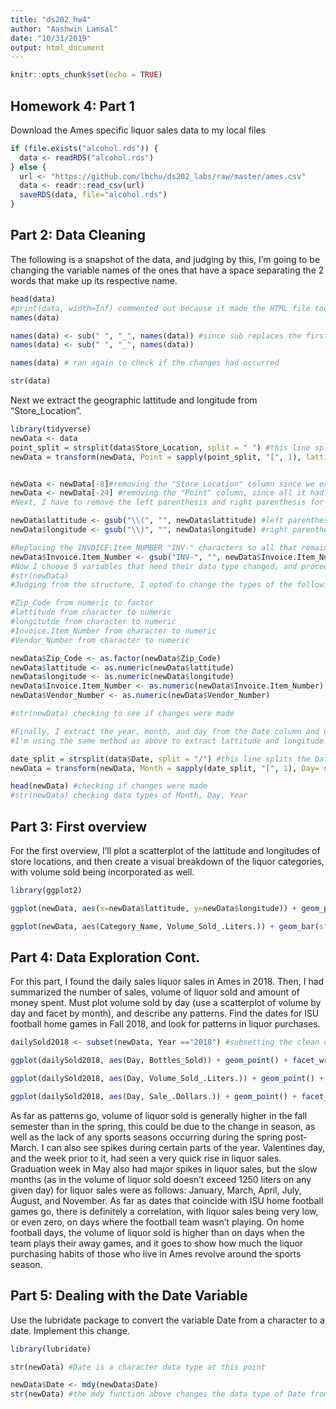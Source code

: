 ```yaml
---
title: "ds202_hw4"
author: "Aashwin Lamsal"
date: "10/31/2019"
output: html_document
---
```


```r
knitr::opts_chunk$set(echo = TRUE)
```

## Homework 4: Part 1
Download the Ames specific liquor sales data to my local files

```r
if (file.exists("alcohol.rds")) {
  data <- readRDS("alcohol.rds")
} else {
  url <- "https://github.com/lbchu/ds202_labs/raw/master/ames.csv"
  data <- readr::read_csv(url)
  saveRDS(data, file="alcohol.rds")
} 
```

## Part 2: Data Cleaning

The following is a snapshot of the data, and judging by this, I'm going to be changing the variable names of the ones that have a space separating the 2 words that make up its respective name.

```r
head(data)
#print(data, width=Inf) commented out because it made the HTML file too lengthy #many of the columns have spaces between their respective column names, so using the substitute function, I'm going to replace the spaces with underscores
names(data)

names(data) <- sub(" ", "_", names(data)) #since sub replaces the first instance of the space, I ran it twice so that it can catch all the spaces, especially in the longer variable names
names(data) <- sub(" ", "_", names(data))

names(data) # ran again to check if the changes had occurred

str(data)
```

Next we extract the geographic lattitude and longitude from "Store_Location".

```r
library(tidyverse)
newData <- data
point_split = strsplit(data$Store_Location, split = " ") #this line splits the Store Location at each instance of a space
newData = transform(newData, Point = sapply(point_split, "[", 1), lattitude= sapply(point_split, "[", 2), longitude = sapply(point_split, "[", 3))


newData <- newData[-8]#removing the "Store_Location" column since we extracted the latt. and long. already.
newData <- newData[-24] #removing the "Point" column, since all it had as its entries were the word "POINT"
#Next, I have to remove the left parenthesis and right parenthesis for lattitude and longitude respectively.

newData$lattitude <- gsub("\\(", "", newData$lattitude) #left parenthesis removed
newData$longitude <- gsub("\\)", "", newData$longitude) #right parenthesis removed

#Replacing the INVOICE.Item_NUMBER "INV-" characters so all that remains is just the numbers, for type transformation later
newData$Invoice.Item_Number <- gsub("INV-", "", newData$Invoice.Item_Number)
#Now I choose 5 variables that need their data type changed, and proceed to change them.
#str(newData)
#Judging from the structure, I opted to change the types of the following:

#Zip_Code from numeric to factor
#lattitude from character to numeric
#longitutde from character to numeric
#Invoice.Item_Number from character to numeric
#Vendor_Number from character to numeric

newData$Zip_Code <- as.factor(newData$Zip_Code)
newData$lattitude <- as.numeric(newData$lattitude)
newData$longitude <- as.numeric(newData$longitude)
newData$Invoice.Item_Number <- as.numeric(newData$Invoice.Item_Number)
newData$Vendor_Number <- as.numeric(newData$Vendor_Number)

#str(newData) checking to see if changes were made

#Finally, I extract the year, month, and day from the Date column and drop it once the new columns are made
#I'm using the same method as above to extract lattitude and longitude from Store_Location

date_split = strsplit(data$Date, split = "/") #this line splits the Date at every instance of a forward slash
newData = transform(newData, Month = sapply(date_split, "[", 1), Day= sapply(date_split, "[", 2), Year = sapply(date_split, "[", 3))

head(newData) #checking if changes were made
#str(newData) checking data types of Month, Day, Year
```
## Part 3: First overview
For the first overview, I'll plot a scatterplot of the lattitude and longitudes of store locations, and then create a visual breakdown of the liquor categories, with volume sold being incorporated as well.
```r
library(ggplot2)

ggplot(newData, aes(x=newData$lattitude, y=newData$longitude)) + geom_point() + labs(x = "Lattitude", y= "Longitude", title = "Spread of Liquor Store Locations by Lattitude and Longitude") #initial scatterplot of long. and latt. of the store locations

ggplot(newData, aes(Category_Name, Volume_Sold_.Liters.)) + geom_bar(stat = "identity") + theme(axis.text.x = element_text(angle =90, hjust =1, size = 4)) + labs(title = "Volume of Liquor Sold by Category of Liquor", x = "Category of Liquor", y = "Volume Sold (liters)") #This was the only way I could manage to show the relationship between the category of liquor and the volume sold from each category, if you could comment the solution for this ggplot I would really appreciate it!
```

## Part 4: Data Exploration Cont.
For this part, I found the daily sales liquor sales in Ames in 2018. Then, I had summarized the number of sales, volume of liquor sold and amount of money spent. Must plot volume sold by day (use a scatterplot of volume by day and facet by month), and describe any patterns. Find the dates for ISU football home games in Fall 2018, and look for patterns in liquor purchases.

```r
dailySold2018 <- subset(newData, Year =="2018") #subsetting the clean data by year for 2018 sales.

ggplot(dailySold2018, aes(Day, Bottles_Sold)) + geom_point() + facet_wrap(~Month) + labs(title = "Bottles Sold per Day, during Each Month", x = "Day of the Month", y = "Number of Bottles Sold") + theme(axis.text.x = element_text(angle =90, hjust =1, size = 4)) #Total bottles sold per day for each month of 2018

ggplot(dailySold2018, aes(Day, Volume_Sold_.Liters.)) + geom_point() + facet_wrap(~Month) + labs(title = "Volume of Liquor in Liters Sold per Day, during Each Month", x = "Day of the Month", y = "Volume of Liquor (liters)") + theme(axis.text.x = element_text(angle =90, hjust =1, size = 4)) #Total volume of liquor (in liters) sold per day for each month of 2018

ggplot(dailySold2018, aes(Day, Sale_.Dollars.)) + geom_point() + facet_wrap(~Month) + labs(title = "Total Sales in Dollars per Day, during Each Month", x = "Day of the Month", y = "Dollars") + theme(axis.text.x = element_text(angle =90, hjust =1, size = 4)) #Total dollars in sales per day for each month of 2018

```
As far as patterns go, volume of liquor sold is generally higher in the fall semester than in the spring, this could be due to the change in season, as well as the lack of any sports seasons occurring during the spring post-March. I can also see spikes during certain parts of the year. Valentines day, and the week prior to it, had seen a very quick rise in liquor sales. Graduation week in May also had major spikes in liquor sales, but the slow months (as in the volume of liquor sold doesn't exceed 1250 liters on any given day) for liquor sales were as follows: January, March, April, July, August, and November. As far as dates that coincide with ISU home football games go, there is definitely a correlation, with liquor sales being very low, or even zero, on days where the football team wasn't playing. 
On home football days, the volume of liquor sold is higher than on days when the team plays their away games, and it goes to show how much the liquor purchasing habits of those who live in Ames revolve around the sports season.


## Part 5: Dealing with the Date Variable
Use the lubridate package to convert the variable Date from a character to a date. Implement this change.

```r
library(lubridate)

str(newData) #Date is a character data type at this point

newData$Date <- mdy(newData$Date) 
str(newData) #the mdy function above changes the data type of Date from character to date

```






